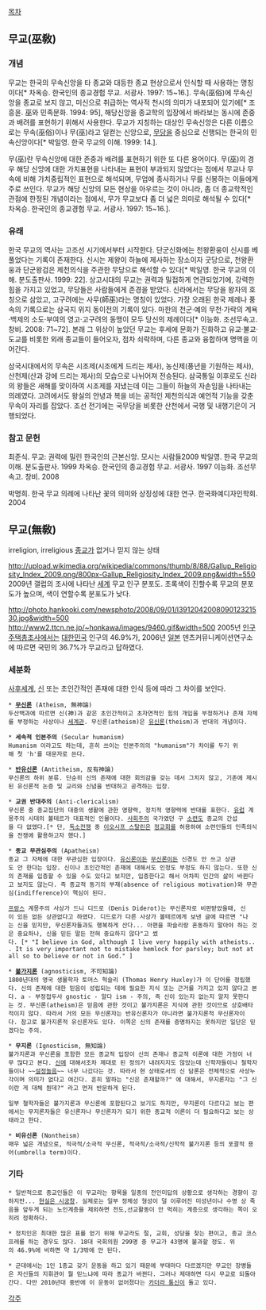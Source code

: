 [[목차]]

== 무교(巫敎) ==
=== 개념 ===
무교는 한국의 무속신앙을 타 종교와 대등한 종교 현상으로서 인식할 때 사용하는 명칭이다[* 차옥승. 한국인의 종교경험 무교. 서광사. 1997: 15~16.]. 무속(巫俗)에 무속신앙을 종교로 보지 않고, 미신으로 취급하는 역사적 천시의 의미가 내포되어 있기에[* 조흥윤. 巫와 민족문화. 1994: 95], 해당신앙을 종교학의 입장에서 바라보는 동시에 존중과 배려를 표현하기 위해서 사용한다. 무교가 지칭하는 대상인 무속신앙은 다른 이름으로는 무속(巫俗)이나 무(巫)라고 일컫는 신앙으로, [[무당]]을 중심으로 신행되는 한국의 민속신앙이다[* 박일영. 한국 무교의 이해. 1999: 14.].

무(巫)란 무속신앙에 대한 존중과 배려를 표현하기 위한 또 다른 용어이다. 무(巫)의 경우 해당 신앙에 대한 가치표현을 나타내는 표현이 부과되지 않았다는 점에서 무교나 무속에 비해 가치중립적인 표현으로 해석되며, 무업에 종사하거나 무를 신봉하는 이들에게 주로 쓰인다. 무교가 해당 신앙의 모든 현상을 아우르는 것이 아니라, 좀 더 종교학적인 관점에 한정된 개념이라는 점에서, 무가 무교보다 좀 더 넓은 의미로 해석될 수 있다[* 차옥승. 한국인의 종교경험 무교. 서광사. 1997: 15~16.]. 

=== 유래 ===
한국 무교의 역사는 고조선 시기에서부터 시작한다. 단군신화에는 천왕환웅이 신시를 베풀었다는 기록이 존재한다. 신시는 제왕이 하늘에 제사하는 장소이자 굿당으로, 천왕환웅과 단군왕검은 제천의식을 주관한 무당으로 해석할 수 있다[* 박일영. 한국 무교의 이해. 분도출판사. 1999: 22]. 상고시대의 무교는 권력과 밀접하게 연관되었기에, 강력한 힘을 가지고 있었고, 무당들은 사람들에게 존경을 받았다. 신라에서는 무당을 왕자의 호칭으로 삼았고, 고구려에는 사무(師巫)라는 명칭이 있었다. 가장 오래된 한국 제례나 풍속의 기록으로는 삼국지 위지 동이전의 기록이 있다. 마한의 천군·예의 무천·가락의 계욕·백제의 소도·부여의 영고·고구려의 동맹이 모두 당신의 제례이다[* 이능화. 조선무속고. 창비. 2008: 71~72]. 본래 그 위상이 높았던 무교는 후세에 문화가 진화하고 유교·불교·도교를 비롯한 외래 종교들이 들어오자, 점차 쇠락하며, 다른 종교와 융합하며 명맥을 이어간다.

삼국시대에서의 무속은 시조제(시조에게 드리는 제사), 농신제(풍년을 기원하는 제사), 산천제(산과 강에 드리는 제사)의 모습으로 나뉘어져 전승된다. 삼국통일 이후로도 신라의 왕들은 새해를 맞이하여 시조제를 지냈는데 이는 그들이 하늘의 자손임을 나타내는 의례였다. 고려에서도 왕실의 안녕과 복을 비는 공적인 제천의식과 예언적 기능을 갖춘 무속이 자리를 잡았다. 조선 전기에는 국무당을 비롯한 산천에서 국행 및 내행기은이 거행되었다.

=== 참고 문헌 ===
최준식. 무교: 권력에 밀린 한국인의 근본신앙. 모시는 사람들2009
박일영. 한국 무교의 이해. 분도출판사. 1999
차옥승. 한국인의 종교경험 무교. 서광사. 1997
이능화. 조선무속고. 창비. 2008

박명희. 한국 무교 의례에 나타난 꽃의 의미와 상징성에 대한 연구. 한국화예디자인학회. 2004

== 무교(無敎) ==
irreligion, irreligious 
[[종교]]가 없거나 믿지 않는 상태

http://upload.wikimedia.org/wikipedia/commons/thumb/8/88/Gallup_Religiosity_Index_2009.png/800px-Gallup_Religiosity_Index_2009.png&width=550
2009년 갤럽의 조사에 나타난 [[세계]] 무교 인구 분포도. 초록색이 진할수록 무교의 분포도가 높으며, 색이 연할수록 분포도가 낮다.  

http://photo.hankooki.com/newsphoto/2008/09/01/l391204200809012321530.jpg&width=500
http://www2.ttcn.ne.jp/~honkawa/images/9460.gif&width=500
2005년 [[인구주택총조사]]에서는 [[대한민국]] 인구의 46.9%가, 2006년 [[일본]] 덴츠커뮤니케이션연구소에 따르면 국민의 36.7%가 무교라고 답하였다.  

=== 세분화 ===
[[사후세계]], [[신]] 또는 초인간적인 존재에 대한 인식 등에 따라 그 차이를 보인다.  

 * '''[[무신론]]''' (Atheism, 無神論)
 두산백과에 따르면 신(神)과 같은 초인간적이고 초자연적인 힘의 개입을 부정하거나 존재 자체를 부정하는 사상이나 [[세계관]]. 무신론(atheism)은 [[유신론]](theism)과 반대의 개념이다.

 * '''세속적 인본주의''' (Secular humanism)
 Humanism 이라고도 하는데, 흔히 쓰이는 인본주의의 "humanism"가 차이를 두기 위해 첫 'h'를 대문자로 쓴다.

 * '''[[반유신론]]''' (Antitheism, 反有神論)
 무신론의 하위 분류. 단순히 신의 존재에 대한 회의감을 갖는 데서 그치지 않고, 기존에 제시된 유신론적 논증 및 교리와 신념을 반대하고 공격하는 입장.

 * '''교권 반대주의''' (Anti-clericalism)
 무신론 중 종교집단의 대중의 생활에 관한 영향력, 정치적 영향력에 반대를 표한다. [[유럽]] 계몽주의 시대의 볼테르가 대표적인 인물이다. [[사회주의]] 국가였던 구 [[소련]]도 종교의 간섭을 다 없앴다.[* 단, [[독소전쟁]] 중 [[이오시프 스탈린]]은 [[정교회]]를 허용하여 소련인들의 민족의식을 전쟁에 활용하고자 했다.]

 * '''종교 무관심주의''' (Apatheism)
 종교 그 자체에 대한 무관심한 입장이다. [[유신론]]이든 [[무신론]]이든 신경도 안 쓰고 상관도 안 한다는 입장. 신이나 초인간적인 존재에 대해서도 인정도 부정도 하지 않는다. 또한 신의 존재를 입증할 수 있을 수도 있다고 보지만, 입증한다고 해서 어차피 인간의 삶이 바뀐다고 보지도 않는다. 즉 종교적 동기의 부재(absence of religious motivation)와 무관심(indifference)이 핵심이 된다.

 [[프랑스]] 계몽주의 사상가 드니 디드로 (Denis Diderot)는 무신론자로 비판받았을때, 신이 있든 없든 상관없다고 하였다. 디드로가 다른 사상가 볼테르에게 보낸 글에 따르면 "나는 신을 믿지만, 무신론자들과도 행복하게 산다... 아편을 파슬리랑 혼동하지 말아야 하는 것은 중요하나, 신을 믿든 말든 전혀 중요하지 않다"고 썼다. [* "I believe in God, although I live very happily with atheists... It is very important not to mistake hemlock for parsley; but not at all so to believe or not in God." ]

 * ''' [[불가지론]]''' (agnosticism, 不可知論)
 1800년대의 영국 생물학자 토머스 헉슬리 (Thomas Henry Huxley)가 이 단어를 정립했다. 신의 존재에 대한 믿음이 성립되는 데에 필요한 지식 또는 근거를 가지고 있지 않다고 본다. a - 부정접두사 gnostic - 알다 ism - 주의, 즉 신이 있는지 없는지 알지 못한다는 것. 무신론(atheism)은 믿음에 관한 것이고 불가지론은 지식에 관한 것이므로 상호배타적이지 않다. 따라서 거의 모든 무신론자는 반유신론자가 아니라면 불가지론적 무신론자이다. 참고로 불가지론적 유신론자도 있다. 이쪽은 신의 존재를 증명하지는 못하지만 일단은 믿겠다는 주의.

 * ''' 무지론''' (Ignosticism, 無知論)
 불가지론과 무신론을 포함한 모든 종교적 입장이 신의 존재나 종교적 이론에 대한 가정이 너무 많다고 본다. [[신]]에 대해서조차 제대로 된 정의가 내려지지도 않았는데 신학자들이나 철학자들이나 ~~[[설정놀음]]~~ 너무 나갔다는 것. 따라서 현 상태로서의 신 담론은 전체적으로 사상누각이며 의미가 없다고 여긴다. 흔히 말하는 "신은 존재할까?" 에 대해서, 무지론자는 "그 신이란 게 대체 뭔데?" 라고 먼저 반문하게 된다.

 일부 철학자들은 불가지론과 무신론에 포함된다고 보기도 하지만, 무지론이 다르다고 보는 편에서는 무지론자들은 유신론자나 무신론자가 되기 위한 종교적 이론이 더 필요하다고 보는 상태라고 한다.

 * ''' 비유신론''' (Nontheism)
 매우 넓은 개념으로, 적극적/소극적 무신론, 적극적/소극적/신학적 불가지론 등의 포괄적 용어(umbrella term)이다.

=== 기타 ===
 * 일반적으로 종교인들은 이 무교라는 항목을 일종의 전인미답의 상황으로 생각하는 경향이 강하지만... [[현실은 시궁창]]. 실제로는 일부 정체성 형성이 덜 이루어진 미성년이나 수명 상 죽음을 앞두게 되는 노인계층을 제외하면 전도,선교활동이 안 먹히는 계층으로 생각하는 쪽이 오히려 정확하다.

 * 정치인은 최대한 많은 표를 얻기 위해 무교라도 절, 교회, 성당을 찾는 편이고, 종교 코스프레를 하는 경우도 많다. 18대 국회의원 299명 중 무교가 43명에 불과할 정도. 위의 46.9%에 비하면 약 1/3밖에 안 된다.

 * 군대에서는 1인 1종교 갖기 운동을 하고 있기 때문에 부대마다 다르겠지만 무교인 장병들은 자신들의 지휘관이 뭘 믿느냐에 따라 종교가 바뀐다. 그러나 제대하면 다시 무교로 되돌아간다. 다만 2010년대 중반에 이 운동이 없어졌다는 [[카더라 통신]]이 돌고 있다.

[[각주]]
